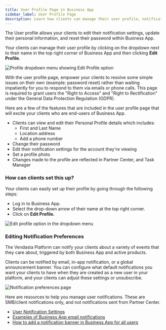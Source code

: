```yaml
---
title: User Profile Page in Business App
sidebar_label: User Profile Page
description: Learn how clients can manage their user profile, notification settings, and personal information in Business App.
---
```


The User profile allows your clients to edit their notification settings, update their personal information, and reset their password within Business App.

Your clients can manage their user profile by clicking on the dropdown next to their name in the top right corner of Business App and then clicking **Edit Profile**.

![Profile dropdown menu showing Edit Profile option](/img/business-app/profile-dropdown-24425046400663.jpg)

With the user profile page, empower your clients to resolve some simple issues on their own (example: password reset) rather than waiting impatiently for you to respond to them via emails or phone calls. This page is required to grant users the "Right to Access" and "Right to Rectification" under the General Data Protection Regulation (GDPR).

Here are a few of the features that are included in the user profile page that will excite your clients who are end-users of Business App.

- Clients can view and edit their Personal Profile details which includes:
  - First and Last Name
  - Location address
  - Add a phone number
- Change their password
- Edit their notification settings for the account they're viewing
- Set a profile photo
- Changes made to the profile are reflected in Partner Center, and Task Manager

### How can clients set this up?

Your clients can easily set up their profile by going through the following steps:

- Log in to Business App.
- Select the drop-down arrow of their name at the top right corner.
- Click on **Edit Profile.**

![Edit profile option in the dropdown menu](/img/business-app/profile-edit-4414908877847.jpg)

### Editing Notification Preferences

The Vendasta Platform can notify your clients about a variety of events that they care about, triggered by both Business App and active products.

Clients can be notified by email, in-app notification, or a global announcement banner. You can configure what default notifications you want your clients to have when they are created as a new user in your platform, and your clients can adjust these settings or unsubscribe.

![Notification preferences page](/img/business-app/notification-preferences-24600703256727.jpg)

Here are resources to help you manage user notifications. These are SMB/client notifications only, and not notifications sent from Partner Center.

- [User Notification Settings](/business-app/user-notification-settings)
- [Examples of Business App email notifications](/business-app/business-app-email-notifications)
- [How to add a notification banner in Business App for all users](/business-app/notification-banner)